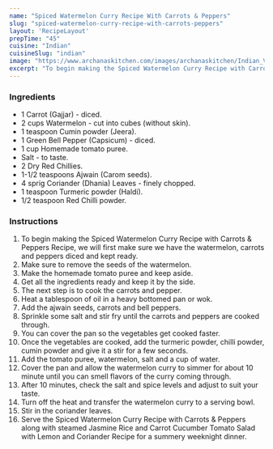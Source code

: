 ---
name: "Spiced Watermelon Curry Recipe With Carrots & Peppers"
slug: "spiced-watermelon-curry-recipe-with-carrots-peppers"
layout: 'RecipeLayout'
prepTime: "45"
cuisine: "Indian"
cuisineSlug: "indian"
image: "https://www.archanaskitchen.com/images/archanaskitchen/Indian_Vegetables_Gravy/Spiced_Watermelon_Curry_with_Roasted_Vegetables-1.jpg"
excerpt: "To begin making the Spiced Watermelon Curry Recipe with Carrots  Peppers Recipe, we will first make sure we have the watermelon, carrots and peppers diced and kept ready"
---

### Ingredients

- 1 Carrot (Gajjar) - diced.
- 2 cups Watermelon - cut into cubes (without skin).
- 1 teaspoon Cumin powder (Jeera).
- 1 Green Bell Pepper (Capsicum) - diced.
- 1 cup Homemade tomato puree.
- Salt - to taste.
- 2 Dry Red Chillies.
- 1-1/2 teaspoons Ajwain (Carom seeds).
- 4 sprig Coriander (Dhania) Leaves - finely chopped.
- 1 teaspoon Turmeric powder (Haldi).
- 1/2 teaspoon Red Chilli powder.

### Instructions

1. To begin making the Spiced Watermelon Curry Recipe with Carrots & Peppers Recipe, we will first make sure we have the watermelon, carrots and peppers diced and kept ready.
1. Make sure to remove the seeds of the watermelon.
1. Make the homemade tomato puree and keep aside.
1. Get all the ingredients ready and keep it by the side.
1. The next step is to cook the carrots and pepper.
1. Heat a tablespoon of oil in a heavy bottomed pan or wok.
1. Add the ajwain seeds, carrots and bell peppers.
1. Sprinkle some salt and stir fry until the carrots and peppers are cooked through.
1. You can cover the pan so the vegetables get cooked faster.
1. Once the vegetables are cooked, add the turmeric powder, chilli powder, cumin powder and give it a stir for a few seconds.
1. Add the tomato puree, watermelon, salt and a cup of water.
1. Cover the pan and allow the watermelon curry to simmer for about 10 minute until you can smell flavors of the curry coming through.
1. After 10 minutes, check the salt and spice levels and adjust to suit your taste.
1. Turn off the heat and transfer the watermelon curry to a serving bowl.
1. Stir in the coriander leaves.
1. Serve the Spiced Watermelon Curry Recipe with Carrots & Peppers along with steamed Jasmine Rice and Carrot Cucumber Tomato Salad with Lemon and Coriander Recipe  for a summery weeknight dinner.
